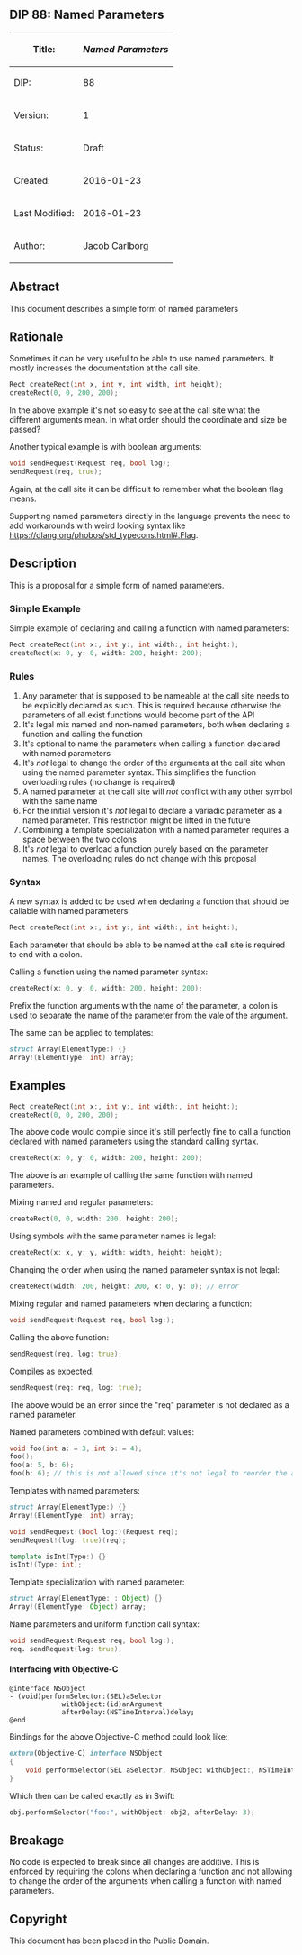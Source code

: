== DIP 88: Named Parameters ==

{| class="wikitable"
!Title:	
!''Named Parameters''
|-
|DIP:	
|88
|-
|Version:
|1
|-
|Status:
|Draft
|-
|Created:
|2016-01-23
|-
|Last Modified:
|2016-01-23
|-
|Author:
|Jacob Carlborg
|}

== Abstract ==
This document describes a simple form of named parameters

== Rationale ==
Sometimes it can be very useful to be able to use named parameters. It mostly increases the documentation at the call site.
<syntaxhighlight lang="d">
Rect createRect(int x, int y, int width, int height);
createRect(0, 0, 200, 200);
</syntaxhighlight>

In the above example it's not so easy to see at the call site what the different arguments mean. In what order should the coordinate and size be passed?

Another typical example is with boolean arguments:

<syntaxhighlight lang="d">
void sendRequest(Request req, bool log);
sendRequest(req, true);
</syntaxhighlight>

Again, at the call site it can be difficult to remember what the boolean flag means.

Supporting named parameters directly in the language prevents the need to add workarounds with weird looking syntax like https://dlang.org/phobos/std_typecons.html#.Flag.

== Description ==
This is a proposal for a simple form of named parameters. 

=== Simple Example ===

Simple example of declaring and calling a function with named parameters:

<syntaxhighlight lang="d">
Rect createRect(int x:, int y:, int width:, int height:);
createRect(x: 0, y: 0, width: 200, height: 200);
</syntaxhighlight>

=== Rules ===

# Any parameter that is supposed to be nameable at the call site needs to be explicitly declared as such. This is required because otherwise the parameters of all exist functions would become part of the API
# It's legal mix named and non-named parameters, both when declaring a function and calling the function
# It's optional to name the parameters when calling a function declared with named parameters
# It's ''not'' legal to change the order of the arguments at the call site when using the named parameter syntax. This simplifies the function overloading rules (no change is required)
# A named parameter at the call site will ''not'' conflict with any other symbol with the same name
# For the initial version it's ''not'' legal to declare a variadic parameter as a named parameter. This restriction might be lifted in the future
# Combining a template specialization with a named parameter requires a space between the two colons
# It's ''not'' legal to overload a function purely based on the parameter names. The overloading rules do not change with this proposal

=== Syntax ===

A new syntax is added to be used when declaring a function that should be callable with named parameters:

<syntaxhighlight lang="d">
Rect createRect(int x:, int y:, int width:, int height:);
</syntaxhighlight>

Each parameter that should be able to be named at the call site is required to end with a colon.

Calling a function using the named parameter syntax:

<syntaxhighlight lang="d">
createRect(x: 0, y: 0, width: 200, height: 200);
</syntaxhighlight>

Prefix the function arguments with the name of the parameter, a colon is used to separate the name of the parameter from the vale of the argument.

The same can be applied to templates:

<syntaxhighlight lang="d">
struct Array(ElementType:) {}
Array!(ElementType: int) array;
</syntaxhighlight>

== Examples ==
<syntaxhighlight lang="d">
Rect createRect(int x:, int y:, int width:, int height:);
createRect(0, 0, 200, 200);
</syntaxhighlight>

The above code would compile since it's still perfectly fine to call a function declared with named parameters using the standard calling syntax.

<syntaxhighlight lang="d">
createRect(x: 0, y: 0, width: 200, height: 200);
</syntaxhighlight>

The above is an example of calling the same function with named parameters.

Mixing named and regular parameters:

<syntaxhighlight lang="d">
createRect(0, 0, width: 200, height: 200);
</syntaxhighlight>

Using symbols with the same parameter names is legal:

<syntaxhighlight lang="d">
createRect(x: x, y: y, width: width, height: height);
</syntaxhighlight>

Changing the order when using the named parameter syntax is not legal:

<syntaxhighlight lang="d">
createRect(width: 200, height: 200, x: 0, y: 0); // error
</syntaxhighlight>

Mixing regular and named parameters when declaring a function:

<syntaxhighlight lang="d">
void sendRequest(Request req, bool log:);
</syntaxhighlight>

Calling the above function:

<syntaxhighlight lang="d">
sendRequest(req, log: true);
</syntaxhighlight>

Compiles as expected.

<syntaxhighlight lang="d">
sendRequest(req: req, log: true);
</syntaxhighlight>

The above would be an error since the "req" parameter is not declared as a named parameter.

Named parameters combined with default values:

<syntaxhighlight lang="d">
void foo(int a: = 3, int b: = 4);
foo();
foo(a: 5, b: 6);
foo(b: 6); // this is not allowed since it's not legal to reorder the arguments
</syntaxhighlight>

Templates with named parameters:

<syntaxhighlight lang="d">
struct Array(ElementType:) {}
Array!(ElementType: int) array;
</syntaxhighlight>

<syntaxhighlight lang="d">
void sendRequest!(bool log:)(Request req);
sendRequest!(log: true)(req);
</syntaxhighlight>

<syntaxhighlight lang="d">
template isInt(Type:) {}
isInt!(Type: int);
</syntaxhighlight>

Template specialization with named parameter:

<syntaxhighlight lang="d">
struct Array(ElementType: : Object) {}
Array!(ElementType: Object) array;
</syntaxhighlight>

Name parameters and uniform function call syntax:

<syntaxhighlight lang="d">
void sendRequest(Request req, bool log:);
req. sendRequest(log: true);
</syntaxhighlight>

==== Interfacing with Objective-C ====

<syntaxhighlight lang="objc">
@interface NSObject
- (void)performSelector:(SEL)aSelector
             withObject:(id)anArgument
             afterDelay:(NSTimeInterval)delay;
@end
</syntaxhighlight>

Bindings for the above Objective-C method could look like:

<syntaxhighlight lang="d">
extern(Objective-C) interface NSObject
{
    void performSelector(SEL aSelector, NSObject withObject:, NSTimeInterval afterDelay:) @selector("performSelector:withObject:afterDelay:");
}
</syntaxhighlight>

Which then can be called exactly as in Swift:

<syntaxhighlight lang="d">
obj.performSelector("foo:", withObject: obj2, afterDelay: 3);
</syntaxhighlight>

== Breakage == 

No code is expected to break since all changes are additive. This is enforced by requiring the colons when declaring a function and not allowing to change the order of the arguments when calling a function with named parameters.

== Copyright ==

This document has been placed in the Public Domain.